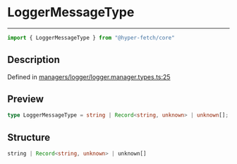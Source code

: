 

# LoggerMessageType

<div class="api-docs__separator" data-reactroot="">

---

</div><div class="api-docs__import" data-reactroot="">

```ts
import { LoggerMessageType } from "@hyper-fetch/core"
```

</div><div class="api-docs__section">

## Description

</div><div class="api-docs__description"><span class="api-docs__do-not-parse">



</span></div><p class="api-docs__definition">

Defined in [managers/logger/logger.manager.types.ts:25](https://github.com/BetterTyped/hyper-fetch/blob/3f01c37e/packages/core/src/managers/logger/logger.manager.types.ts#L25)

</p><div class="api-docs__section">

## Preview

</div><div class="api-docs__preview type single">

```ts
type LoggerMessageType = string | Record<string, unknown> | unknown[];
```

</div><div class="api-docs__section">

## Structure

</div><div class="api-docs__returns">

```ts
string | Record<string, unknown> | unknown[]
```

</div>